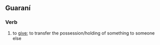 {{also|mee|Mee|meé|me'e|mee-|mēē}}

==Guaraní==

===Verb===
{{head|gn|verb}}

# to [[give]]; to transfer the possession/holding of something to someone else